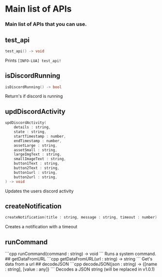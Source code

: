 
# Main list of APIs
### Main list of APIs that you can use.
## test_api
```cpp
test_api() -> void
```
Prints ```[INFO-LUA] test_api! ```
## isDiscordRunning
```cpp
isDiscordRunning() -> bool
```
Return's if discord is running
## updDiscordActivity
```cpp
updDiscordActivity(
    details : string,
    state : string,
    startTimestamp : number, 
    endTimestamp : number,
    assetLarge : string,
    assetSmall : string,
    largeImgText : string,
    smallImageText : string,
    button1Text : string,
    button2Text : string,
    button1url : string,
    button2url : string,
) -> void
```
Updates the users discord activity
## createNotification
```cpp
createNotification(title : string, message : string, timeout : number) -> void
```
Creates a notification with a timeout
## runCommand
<DeprecatedBadge type="dangerous" customMessage="This command is very dangerous">
</DeprecatedBadge>
```cpp
runCommand(command : string) -> void
```
Runs a system command.
## getDataFromURL
```cpp
getDataFromURL(url : string) -> string
```
Get's data from a url
## decodeJSON
```cpp
decodeJSON(json : string) -> {[name : string], [value : any]}
```
Decodes a JSON string (will be replaced in v1.0.1)
